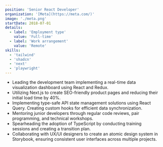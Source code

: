 ```yaml
---
position: 'Senior React Developer'
organization: '[Meta](https://meta.com/)'
image: './meta.png'
startDate: 2018-07-01
details:
  - label: 'Employment type'
    value: 'Full-time'
  - label: 'Work arrangement'
    value: 'Remote'
skills:
  - 'tailwind'
  - 'shadcn'
  - 'next'
  - 'playwright'
---
```


- Leading the development team implementing a real-time data visualization dashboard using React and Redux.
- Utilizing Next.js to create SEO-friendly product pages and reducing their initial load time by 40%.
- Implementing type-safe API state management solutions using React Query. Creating custom hooks for efficient data synchronization.
- Mentoring junior developers through regular code reviews, pair programming, and technical workshops.
- Spearheading the adoption of TypeScript by conducting training sessions and creating a transition plan.
- Collaborating with UX/UI designers to create an atomic design system in Storybook, ensuring consistent user interfaces across multiple projects.
